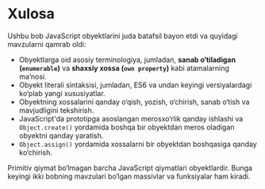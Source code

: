 # Xulosa

Ushbu bob JavaScript obyektlarini juda batafsil bayon etdi va quyidagi mavzularni qamrab oldi:

- Obyektlarga oid asosiy terminologiya, jumladan, **sanab o‘tiladigan (`enumerable`)** va **shaxsiy xossa (`own property`)** kabi atamalarning ma’nosi.
- Obyekt literali sintaksisi, jumladan, ES6 va undan keyingi versiyalardagi ko‘plab yangi xususiyatlar.
- Obyektning xossalarini qanday o‘qish, yozish, o‘chirish, sanab o‘tish va mavjudligini tekshirish.
- JavaScript'da prototipga asoslangan merosxo‘rlik qanday ishlashi va `Object.create()` yordamida boshqa bir obyektdan meros oladigan obyektni qanday yaratish.
- `Object.assign()` yordamida xossalarni bir obyektdan boshqasiga qanday ko‘chirish.

Primitiv qiymat bo‘lmagan barcha JavaScript qiymatlari obyektlardir. Bunga keyingi ikki bobning mavzulari bo‘lgan massivlar va funksiyalar ham kiradi.